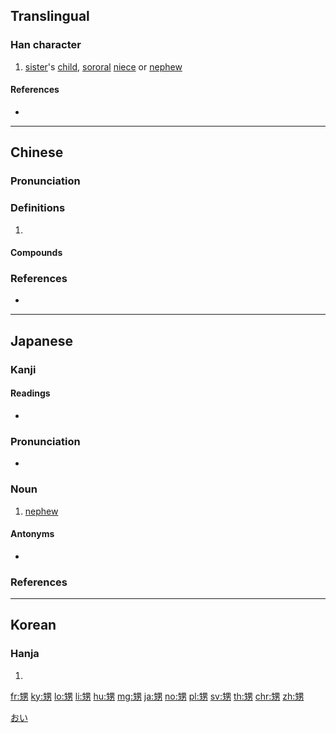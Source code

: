 ==Translingual==

===Han character===
{{Han char|rn=100|rad=生|as=07|sn=12|four=26127|canj=HMWKS|ids=⿰生男}}

# [[sister]]'s [[child]], [[sororal]] [[niece]] or [[nephew]]

====References====
* {{Han ref|kx=0755.140|dkj=21689|dj=1165.110|hdz=42578.050|uh=7525|ud=29989|bh=B563|bd=46435}}

----

==Chinese==
{{zh-forms}}

===Pronunciation===
{{zh-pron
|m=shēng
|c=saang1,sang1
|mc=y
|oc=y
|cat=
}}

===Definitions===
{{zh-hanzi}}

# {{rfdef|zh}}

====Compounds====
{{zh-der|外甥|外甥女|姨甥|甥女|甥館|舅甥|表甥}}

===References===
* {{R:yue:Hanzi}}

----

==Japanese==

===Kanji===
{{ja-kanji|grade=|rs=生07}}

====Readings====
* {{ja-readings|on=[[せい]] (sei), [[しょう]] (shō)|kun=[[おい]] (oi), [[むこ]] (muko)}}

===Pronunciation===
* {{audio|Ja-oi-nephew.ogg|Audio|lang=ja}}
{{ja-pron|おい|acc=0|acc_ref=SMK2,NHK}}

===Noun===
{{ja-noun|おい}}

# [[nephew]]

====Antonyms====
* {{ja-r|姪|めい}}

===References===
<references/>

[[Category:1000 Japanese basic words|おい]]

----

==Korean==

===Hanja===
{{ko-hanja|hangeul=생|eumhun=생질|rv=saeng|mr=saeng|y=sayng}}

# {{defn|lang=ko|sort=生07}}

[[fr:甥]]
[[ky:甥]]
[[lo:甥]]
[[li:甥]]
[[hu:甥]]
[[mg:甥]]
[[ja:甥]]
[[no:甥]]
[[pl:甥]]
[[sv:甥]]
[[th:甥]]
[[chr:甥]]
[[zh:甥]]